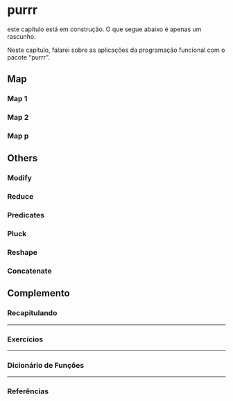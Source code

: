 # purrr {#purrr}

:::{.warn}
este capítulo está em construção. O que segue abaixo é apenas um rascunho.
:::

Neste capítulo, falarei sobre as aplicações da programação funcional com o pacote "purrr".


## Map

### Map 1


### Map 2


### Map p



## Others

### Modify


### Reduce


### Predicates


### Pluck


### Reshape


### Concatenate

<div class="double-hrule"></div>

## Complemento {.unlisted .unnumbered}

### Recapitulando {-}


---

### Exercícios {-}


---

### Dicionário de Funções {-}


---

### Referências {-}

